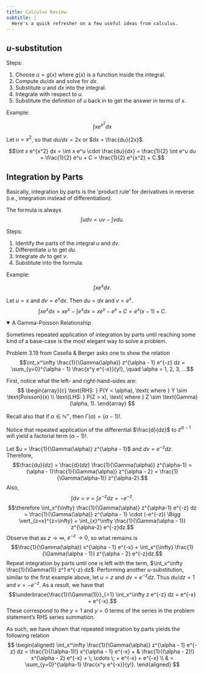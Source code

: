 ```yaml
---
title: Calculus Review
subtitle: | 
  Here's a quick refresher on a few useful ideas from calculus. 
---
```



## $u$-substitution 

Steps: 

  1. Choose $u = g(x)$ where $g(x)$ is a function inside the integral. 
  2. Compute $du/dx$ and solve for $dx$.
  3. Substitute $u$ and $dx$ into the integral.
  4. Integrate with respect to $u$.
  5. Substitute the definition of $u$ back in to get the answer in terms of $x$. 

Example: 

$$\int x e^{x^2} dx$$

Let $u = x^2$, so that $du/dx = 2x$ or $dx = \frac{du}{2x}$. 

$$\int x e^{x^2} dx = \int x e^u \cdot \frac{du}{dx} = \frac{1}{2} \int e^u du = \frac{1}{2} e^u + C = \frac{1}{2} e^{x^2} + C.$$

## Integration by Parts 

Basically, integration by parts is the 'product rule' for 
derivatives in reverse (i.e., integration instead of differentiation). 

The formula is always
$$ \int u dv = uv - \int v du.$$

Steps:

  1. Identify the parts of the integral $u$ and $dv$. 
  2. Differentiate $u$ to get $du$.
  3. Integrate $dv$ to get $v$. 
  4. Substitute into the formula. 

Example:

$$\int x e^x dx.$$

Let $u = x$ and $dv = e^x dx$. Then $du = dx$ and $v = e^x$. 
$$\int x e^x dx = xe^x - \int e^x dx = xe^x - e^x + C = e^x(x-1) + C.$$

:::{.callout-tip}
<details open>
<summary>
A Gamma-Poisson Relationship<br>
</summary>

Sometimes repeated application of integration by parts until reaching some kind
of a base-case is the most elegant way to solve a problem. 

Problem 3.19 from Casella & Berger asks one to show the relation
$$\int_x^\infty \frac{1}{\Gamma(\alpha)} z^{\alpha - 1} e^{-z} dz = \sum_{y=0}^{\alpha - 1} \frac{x^y e^{-x}}{y!}, \quad \alpha = 1, 2, 3, ...$$

First, notice what the left- and right-hand-sides are: 
$$
\begin{array}{c}
\text{RHS: } P(Y < \alpha), \text{ where } Y \sim \text{Poisson}(x) \\
\text{LHS: } P(Z > x), \text{ where } Z \sim \text{Gamma}(\alpha, 1).
\end{array}
$$

Recall also that if $\alpha \in \mathbb N^{+}$, then 
$\Gamma(\alpha) = (\alpha-1)!$. 

Notice that repeated application of the differential 
$\frac{d}{dz}$ to $z^{\alpha-1}$ will yield a factorial 
term $(\alpha-1)!$. 

Let $u = \frac{1}{\Gamma(\alpha)} z^{\alpha - 1}$ and 
$dv = e^{-z} dz$. Therefore, 
$$\frac{du}{dz} = \frac{d}{dz} \frac{1}{\Gamma(\alpha)} z^{\alpha-1} = (\alpha - 1)\frac{1}{\Gamma(\alpha)} z^{\alpha - 2} = \frac{1}{\Gamma(\alpha-1)} z^{\alpha-2}.$$
Also, 
$$\int dv = v = \int e^{-z} dz = - e^{-z}.$$
$$\therefore \int_x^{\infty} \frac{1}{\Gamma(\alpha)} z^{\alpha-1} e^{-z} dz = \frac{1}{\Gamma(\alpha)} z^{\alpha - 1} \cdot (-e^{-z}) \Bigg \vert_{z=x}^{z=\infty} + \int_{x}^\infty \frac{1}{\Gamma(\alpha - 1)} z^{\alpha-2} e^{-z}dz.$$
Observe that as $z \to \infty$, $e^{-z} \to 0$, so what remains is 
$$\frac{1}{\Gamma(\alpha)} x^{\alpha - 1} e^{-x} + \int_x^{\infty} \frac{1}{\Gamma(\alpha - 1)} z^{\alpha - 2} e^{-z}dz.$$
Repeat integration by parts until one is left with the term, $\int_x^\infty \frac{1}{\Gamma(1)} z^1 e^{-z} dz$. 
Performing another $u$-substitution, similar to the first example above, let $u = z$ and $dv = e^{-z} dz$. Thus $du/dz = 1$ and $v = - e^{-z}$. As a result, we have that 
$$\underbrace{\frac{1}{\Gamma(1)}}_{=1} \int_x^\infty z e^{-z} dz = e^{-x} + e^{-x}.$$
These correspond to the $y = 1$ and $y = 0$ terms of the 
series in the problem statement's RHS series summation. 

As such, we have shown that repeated integration by parts yields the following 
relation
$$
\begin{aligned}
\int_x^\infty \frac{1}{\Gamma(\alpha)} z^{\alpha - 1} e^{-z} dz = \frac{1}{(\alpha-1)!} x^{\alpha - 1} e^{-x} + & \frac{1}{(\alpha - 2)!} x^{\alpha - 2} e^{-x} + \; \cdots \; + e^{-x} + e^{-x} \\ 
& = \sum_{y=0}^{\alpha-1} \frac{x^y e^{-x}}{y!}.
\end{aligned}
$$

</details>
:::